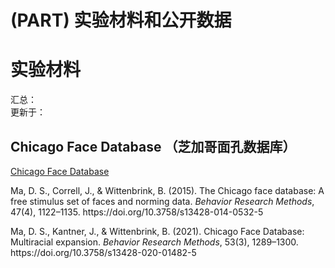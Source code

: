 
# (PART) 实验材料和公开数据 {-}
  

# 实验材料 {#materials}

汇总：  
更新于：  

## Chicago Face Database （芝加哥面孔数据库）

[Chicago Face Database](https://www.chicagofaces.org/)

Ma, D. S., Correll, J., & Wittenbrink, B. (2015). The Chicago face database: A free stimulus set of faces and norming data. *Behavior Research Methods*, 47(4), 1122–1135. https://doi.org/10.3758/s13428-014-0532-5

Ma, D. S., Kantner, J., & Wittenbrink, B. (2021). Chicago Face Database: Multiracial expansion. *Behavior Research Methods*, 53(3), 1289–1300. https://doi.org/10.3758/s13428-020-01482-5




